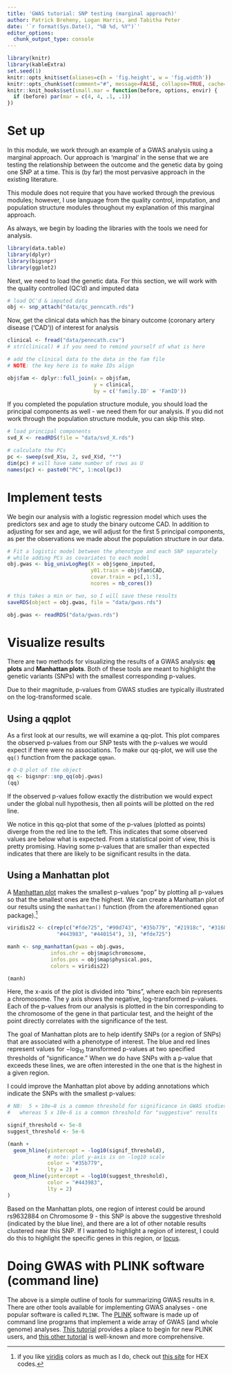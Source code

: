 ```yaml
---
title: 'GWAS tutorial: SNP testing (marginal approach)'
author: Patrick Breheny, Logan Harris, and Tabitha Peter 
date: '`r format(Sys.Date(), "%B %d, %Y")`'
editor_options: 
  chunk_output_type: console
---
```


```r
library(knitr)
library(kableExtra)
set.seed(1)
knitr::opts_knit$set(aliases=c(h = 'fig.height', w = 'fig.width'))
knitr::opts_chunk$set(comment="#", message=FALSE, collapse=TRUE, cache=FALSE, tidy=FALSE, fig.align="center")
knitr::knit_hooks$set(small.mar = function(before, options, envir) {
  if (before) par(mar = c(4, 4, .1, .1))
})
```

# Set up 

In this module, we work through an example of a GWAS analysis using a marginal approach. Our approach is 'marginal' in the sense that we are testing the relationship between the outcome and the genetic data by going one SNP at a time. This is (by far) the most pervasive approach in the existing literature. 

This module does not require that you have worked through the previous modules; however, I use language from the quality control, imputation, and population structure modules throughout my explanation of this marginal approach. 

As always, we begin by loading the libraries with the tools we need for analysis. 


```r
library(data.table)
library(dplyr)
library(bigsnpr)
library(ggplot2)
```

Next, we need to load the genetic data. For this section, we will work with the quality controlled (QC'd) and imputed data
  
```r
# load QC'd & imputed data
obj <- snp_attach("data/qc_penncath.rds")
```

Now, get the clinical data which has the binary outcome (coronary artery disease ('CAD')) of interest for analysis

```r
clinical <- fread("data/penncath.csv")
# str(clinical) # if you need to remind yourself of what is here

# add the clinical data to the data in the fam file
# NOTE: the key here is to make IDs align

obj$fam <- dplyr::full_join(x = obj$fam,
                            y = clinical,
                            by = c('family.ID' = 'FamID'))
```

If you completed the population structure module, you should load the principal components as well - we need them for our analysis. If you did not work through the population structure module, you can skip this step.  

```r
# load principal components 
svd_X <- readRDS(file = "data/svd_X.rds")

# calculate the PCs                          
pc <- sweep(svd_X$u, 2, svd_X$d, "*")
dim(pc) # will have same number of rows as U
names(pc) <- paste0("PC", 1:ncol(pc))

```

# Implement tests

We begin our analysis with a logistic regression model which uses the predictors sex and age to study the binary outcome CAD. In addition to adjusting for sex and age, we will adjust for the first 5 principal components, as per the observations we made about the population structure in our data. 

```r
# Fit a logistic model between the phenotype and each SNP separately
# while adding PCs as covariates to each model
obj.gwas <- big_univLogReg(X = obj$geno_imputed,
                           y01.train = obj$fam$CAD,
                           covar.train = pc[,1:5],
                           ncores = nb_cores())

# this takes a min or two, so I will save these results 
saveRDS(object = obj.gwas, file = "data/gwas.rds")

```


```r
obj.gwas <- readRDS("data/gwas.rds")
```

# Visualize results 

There are two methods for visualizing the results of a GWAS analysis: **qq plots** and **Manhattan plots**. Both of these tools are meant to highlight the genetic variants (SNPs) with the smallest corresponding p-values. 

Due to their magnitude, p-values from GWAS studies are typically illustrated on the log-transformed scale.  

## Using a qqplot

As a first look at our results, we will examine a qq-plot. This plot compares the observed p-values from our SNP tests with the p-values we would expect if there were no associations. To make our qq-plot, we will use the `qq()` function from the package `qqman`. 

```r
# Q-Q plot of the object
qq <- bigsnpr::snp_qq(obj.gwas)
(qq)
```

If the observed p-values follow exactly the distribution we would expect under the global null hypothesis, then all points will be plotted on the red line. 

We notice in this qq-plot that some of the p-values (plotted as points) diverge from the red line to the left. This indicates that some observed values are below what is expected. From a statistical point of view, this is pretty promising. Having some p-values that are smaller than expected indicates that there are likely to be significant results in the data. 

## Using a Manhattan plot 

A [Manhattan plot](https://en.wikipedia.org/wiki/Manhattan_plot) makes the smallest p-values "pop" by plotting all p-values so that the smallest ones are the highest. We can create a Manhattan plot of our results using the `manhattan()` function (from the aforementioned `qqman` package).^[if you like [viridis](https://cran.r-project.org/web/packages/viridis/vignettes/intro-to-viridis.html) colors as much as I do, check out [this site](https://waldyrious.net/viridis-palette-generator/) for HEX codes.]

```r
viridis22 <- c(rep(c("#fde725", "#90d743", "#35b779", "#21918c", "#31688e", 
                "#443983", "#440154"), 3), "#fde725")

manh <- snp_manhattan(gwas = obj.gwas,
              infos.chr = obj$map$chromosome,
              infos.pos = obj$map$physical.pos,
              colors = viridis22)

(manh)
```

Here, the x-axis of the plot is divided into "bins", where each bin represents a chromosome. The y axis shows the negative, log-transformed p-values. Each of the p-values from our analysis is plotted in the bin corresponding to the chromosome of the gene in that particular test, and the height of the point directly correlates with the significance of the test.

The goal of Manhattan plots are to help identify SNPs (or a region of SNPs) that are associated with a phenotype of interest. The blue and red lines represent values for $-\text{log}_{10}$ transformed p-values at two specified thresholds of "significance." When we do have SNPs with a p-value that exceeds these lines, we are often interested in the one that is the highest in a given region.

I could improve the Manhattan plot above by adding annotations which indicate the SNPs with the smallest p-values: 

```r
# NB:  5 × 10e−8 is a common threshold for significance in GWAS studies, 
#   whereas 5 x 10e-6 is a common threshold for "suggestive" results

signif_threshold <- 5e-8 
suggest_threshold <- 5e-6 

(manh + 
  geom_hline(yintercept = -log10(signif_threshold),
             # note: plot y-axis is on -log10 scale 
             color = "#35b779",
             lty = 2) + 
  geom_hline(yintercept = -log10(suggest_threshold),
             color = "#443983",
             lty = 2)
)
```

Based on the Manhattan plots, one region of interest could be around rs9632884 on Chromosome 9 - this SNP is above the suggestive threshold (indicated by the blue line), and there are a lot of other notable results clustered near this SNP. If I wanted to highlight a region of interest, I could do this to highlight the specific genes in this region, or [locus](https://www.genome.gov/genetics-glossary/Locus). 


# Doing GWAS with PLINK software (command line)

The above is a simple outline of tools for summarizing GWAS results in `R`. There are other tools available for implementing GWAS analyses - one popular software is called `PLINK`. The [PLINK](https://zzz.bwh.harvard.edu/plink/) software is made up of command line programs that implement a wide array of GWAS (and whole genome) analyses. [This tutorial](https://genomicsbootcamp.github.io/book/your-first-plink-tutorial.html) provides a place to begin for new PLINK users, and [this other tutorial](https://www.ncbi.nlm.nih.gov/pmc/articles/PMC6001694/) is well-known and more comprehensive. 
